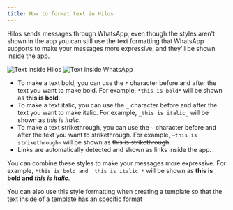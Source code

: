 ```yaml
---
title: How to format text in Hilos
---
```


Hilos sends messages through WhatsApp, even though the styles aren't shown in the app you can still use the text formatting that WhatsApp supports to make your messages more expressive, and they'll be shown inside the app.

![Text inside Hilos](https://hilos-media.s3.us-east-2.amazonaws.com/mintlify/advanced/text-formatting/Hilos-text-format.png)
![Text inside WhatsApp](https://hilos-media.s3.us-east-2.amazonaws.com/mintlify/advanced/text-formatting/Wa-text-format.png)

-  To make a text bold, you can use the `*` character before and after the text you want to make bold. For example, `*this is bold*` will be shown as **this is bold**.
- To make a text italic, you can use the `_` character before and after the text you want to make italic. For example, `_this is italic_` will be shown as *this is italic*.
- To make a text strikethrough, you can use the `~` character before and after the text you want to strikethrough. For example, `~this is strikethrough~` will be shown as ~~this is strikethrough~~.
- Links are automatically detected and shown as links inside the app.

You can combine these styles to make your messages more expressive. For example, `*this is bold and _this is italic_*` will be shown as **this is bold and _this is italic_**.

You can also use this style formatting when creating a template so that the text inside of a template has an specific format